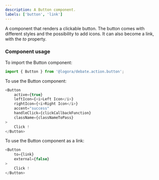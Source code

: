 ```yaml
---
description: A Button component.
labels: ['button', 'link']
---
```



A component that renders a clickable button. The button comes with different styles and the possibility to add icons.
It can also become a link, with the *to* property.

### Component usage

To import the Button component:

```js
import { Button } from '@logora/debate.action.button';
```

To use the Button component:

```js
<Button 
    active={true} 
    leftIcon={<i>Left Icon</i>}
    rightIcon={<i>Right Icon</i>}  
    accent="success"
    handleClick={clickCallbackFunction} 
    className={classNameToPass}
>
    Click !
</Button>
```

To use the Button component as a link:

```js
<Button 
    to={link}
    external={false}
>
    Click !
</Button>
```